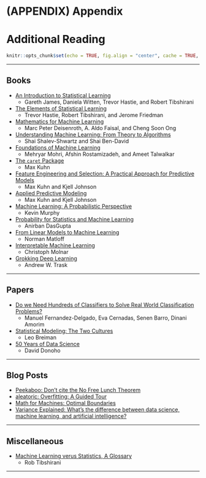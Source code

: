 # (APPENDIX) Appendix {-} 

# Additional Reading

```r
knitr::opts_chunk$set(echo = TRUE, fig.align = "center", cache = TRUE, autodep = TRUE)
```

***

## Books

- [An Introduction to Statistical Learning](https://faculty.marshall.usc.edu/gareth-james/ISL/)
  - Gareth James, Daniela Witten, Trevor Hastie, and Robert Tibshirani
- [The Elements of Statistical Learning](https://web.stanford.edu/~hastie/ElemStatLearn/)
  - Trevor Hastie, Robert Tibshirani, and Jerome Friedman
- [Mathematics for Machine Learning](https://mml-book.github.io/)
  - Marc Peter Deisenroth, A. Aldo Faisal, and Cheng Soon Ong
- [Understanding Machine Learning: From Theory to Algorithms](https://www.cs.huji.ac.il/~shais/UnderstandingMachineLearning/)
  - Shai Shalev-Shwartz and Shai Ben-David
- [Foundations of Machine Learning](https://cs.nyu.edu/~mohri/mlbook/)
  - Mehryar Mohri, Afshin Rostamizadeh, and Ameet Talwalkar
- [The `caret` Package](https://topepo.github.io/caret/index.html)
  - Max Kuhn
- [Feature Engineering and Selection: A Practical Approach for Predictive Models](http://www.feat.engineering/)
  - Max Kuhn and Kjell Johnson
- [Applied Predictive Modeling](http://appliedpredictivemodeling.com/)
  - Max Kuhn and Kjell Johnson
- [Machine Learning: A Probabilistic Perspective](https://www.cs.ubc.ca/~murphyk/MLbook/)
  - Kevin Murphy
- [Probability for Statistics and Machine Learning](https://www.springer.com/gp/book/9781441996336)
  - Anirban DasGupta
- [From Linear Models to Machine Learning](http://heather.cs.ucdavis.edu/draftregclass.pdf)
  - Norman Matloff
- [Interpretable Machine Learning](https://christophm.github.io/interpretable-ml-book/)
  - Christoph Molnar
- [Grokking Deep Learning](https://www.manning.com/books/grokking-deep-learning)
  - Andrew W. Trask

***

## Papers

- [Do we Need Hundreds of Classifiers to Solve Real World Classification Problems?](http://jmlr.csail.mit.edu/papers/volume15/delgado14a/delgado14a.pdf)
  - Manuel Fernandez-Delgado, Eva Cernadas, Senen Barro, Dinani Amorim
- [Statistical Modeling: The Two Cultures](https://projecteuclid.org/euclid.ss/1009213726)
  - Leo Breiman
- [50 Years of Data Science](https://www.tandfonline.com/doi/full/10.1080/10618600.2017.1384734)
  - David Donoho

***

## Blog Posts

- [Peekaboo: Don't cite the No Free Lunch Theorem](https://peekaboo-vision.blogspot.com/2019/07/dont-cite-no-free-lunch-theorem.html)
- [aleatoric: Overfitting: A Guided Tour](https://www.alexpghayes.com/blog/overfitting-a-guided-tour/)
- [Math for Machines: Optimal Boundaries](https://mathformachines.com/posts/decision/)
- [Variance Explained: What's the difference between data science, machine learning, and artificial intelligence?](http://varianceexplained.org/r/ds-ml-ai/)

***

## Miscellaneous 

- [Machine Learning verus Statistics, A Glossary](https://statweb.stanford.edu/~tibs/stat315a/glossary.pdf)
  - Rob Tibshirani

***
